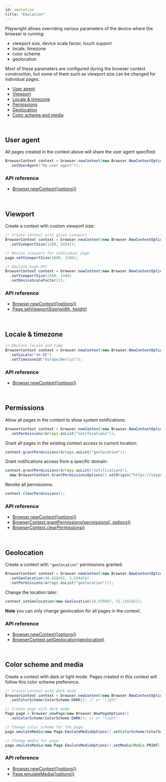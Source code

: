 ```yaml
---
id: emulation
title: "Emulation"
---
```


Playwright allows overriding various parameters of the device where the browser is running:
- viewport size, device scale factor, touch support
- locale, timezone
- color scheme
- geolocation

Most of these parameters are configured during the browser context construction, but some of them such as viewport size can be changed for individual pages.

- [User agent](#user-agent)
- [Viewport](#viewport)
- [Locale & timezone](#locale--timezone)
- [Permissions](#permissions)
- [Geolocation](#geolocation)
- [Color scheme and media](#color-scheme-and-media)

<br/>

## User agent

All pages created in the context above will share the user agent specified:

```java
BrowserContext context = browser.newContext(new Browser.NewContextOptions()
  .setUserAgent("My user agent"));
```

### API reference
- [Browser.newContext([options])](./api/class-browser.mdx#browser-new-context)

<br/>

## Viewport

Create a context with custom viewport size:

```java
// Create context with given viewport
BrowserContext context = browser.newContext(new Browser.NewContextOptions()
  .setViewportSize(1280, 1024));

// Resize viewport for individual page
page.setViewportSize(1600, 1200);

// Emulate high-DPI
BrowserContext context = browser.newContext(new Browser.NewContextOptions()
  .setViewportSize(2560, 1440)
  .setDeviceScaleFactor(2);
```

### API reference
- [Browser.newContext([options])](./api/class-browser.mdx#browser-new-context)
- [Page.setViewportSize(width, height)](./api/class-page.mdx#page-set-viewport-size)

<br/>

## Locale & timezone

```java
// Emulate locale and time
BrowserContext context = browser.newContext(new Browser.NewContextOptions()
  .setLocale("de-DE")
  .setTimezoneId("Europe/Berlin"));
```

### API reference
- [Browser.newContext([options])](./api/class-browser.mdx#browser-new-context)

<br/>

## Permissions

Allow all pages in the context to show system notifications:

```java
BrowserContext context = browser.newContext(new Browser.NewContextOptions()
  .setPermissions(Arrays.asList("notifications"));
```

Grant all pages in the existing context access to current location:

```java
context.grantPermissions(Arrays.asList("geolocation"));
```

Grant notifications access from a specific domain:

```java
context.grantPermissions(Arrays.asList("notifications"),
  new BrowserContext.GrantPermissionsOptions().setOrigin("https://skype.com"));
```

Revoke all permissions:

```java
context.clearPermissions();
```

### API reference
- [Browser.newContext([options])](./api/class-browser.mdx#browser-new-context)
- [BrowserContext.grantPermissions(permissions[, options])](./api/class-browsercontext.mdx#browser-context-grant-permissions)
- [BrowserContext.clearPermissions()](./api/class-browsercontext.mdx#browser-context-clear-permissions)

<br/>

## Geolocation

Create a context with `"geolocation"` permissions granted:

```java
BrowserContext context = browser.newContext(new Browser.NewContextOptions()
  .setGeolocation(48.858455, 2.294474)
  .setPermissions(Arrays.asList("geolocation")));
```

Change the location later:

```java
context.setGeolocation(new Geolocation(29.979097, 31.134256));
```

**Note** you can only change geolocation for all pages in the context.

### API reference
- [Browser.newContext([options])](./api/class-browser.mdx#browser-new-context)
- [BrowserContext.setGeolocation(geolocation)](./api/class-browsercontext.mdx#browser-context-set-geolocation)

<br/>

## Color scheme and media

Create a context with dark or light mode. Pages created in this context will follow this color scheme preference.

```java
// Create context with dark mode
BrowserContext context = browser.newContext(new Browser.NewContextOptions()
  .setColorScheme(ColorScheme.DARK)); // or "light"

// Create page with dark mode
Page page = browser.newPage(new Browser.NewPageOptions()
  .setColorScheme(ColorScheme.DARK)); // or "light"

// Change color scheme for the page
page.emulateMedia(new Page.EmulateMediaOptions().setColorScheme(ColorScheme.DARK));

// Change media for page
page.emulateMedia(new Page.EmulateMediaOptions().setMedia(Media.PRINT));
```

### API reference
- [Browser.newContext([options])](./api/class-browser.mdx#browser-new-context)
- [Page.emulateMedia([options])](./api/class-page.mdx#page-emulate-media)

[Browser]: ./api/class-browser.mdx "Browser"
[BrowserContext]: ./api/class-browsercontext.mdx "BrowserContext"
[BrowserType]: ./api/class-browsertype.mdx "BrowserType"
[ConsoleMessage]: ./api/class-consolemessage.mdx "ConsoleMessage"
[Dialog]: ./api/class-dialog.mdx "Dialog"
[Download]: ./api/class-download.mdx "Download"
[ElementHandle]: ./api/class-elementhandle.mdx "ElementHandle"
[FileChooser]: ./api/class-filechooser.mdx "FileChooser"
[Frame]: ./api/class-frame.mdx "Frame"
[JSHandle]: ./api/class-jshandle.mdx "JSHandle"
[Keyboard]: ./api/class-keyboard.mdx "Keyboard"
[Locator]: ./api/class-locator.mdx "Locator"
[Mouse]: ./api/class-mouse.mdx "Mouse"
[Page]: ./api/class-page.mdx "Page"
[Playwright]: ./api/class-playwright.mdx "Playwright"
[PlaywrightException]: ./api/class-playwrightexception.mdx "PlaywrightException"
[Request]: ./api/class-request.mdx "Request"
[Response]: ./api/class-response.mdx "Response"
[Route]: ./api/class-route.mdx "Route"
[Selectors]: ./api/class-selectors.mdx "Selectors"
[TimeoutError]: ./api/class-timeouterror.mdx "TimeoutError"
[Touchscreen]: ./api/class-touchscreen.mdx "Touchscreen"
[Tracing]: ./api/class-tracing.mdx "Tracing"
[Video]: ./api/class-video.mdx "Video"
[WebSocket]: ./api/class-websocket.mdx "WebSocket"
[WebSocketFrame]: ./api/class-websocketframe.mdx "WebSocketFrame"
[Worker]: ./api/class-worker.mdx "Worker"
[Element]: https://developer.mozilla.org/en-US/docs/Web/API/element "Element"
[EvaluationArgument]: ./core-concepts.mdx#evaluation-argument "EvaluationArgument"
[Promise]: https://developer.mozilla.org/en-US/docs/Web/JavaScript/Reference/Global_Objects/Promise "Promise"
[iterator]: https://developer.mozilla.org/en-US/docs/Web/JavaScript/Reference/Iteration_protocols "Iterator"
[origin]: https://developer.mozilla.org/en-US/docs/Glossary/Origin "Origin"
[selector]: https://developer.mozilla.org/en-US/docs/Web/CSS/CSS_Selectors "selector"
[Serializable]: https://developer.mozilla.org/en-US/docs/Web/JavaScript/Reference/Global_Objects/JSON/stringify#Description "Serializable"
[UIEvent.detail]: https://developer.mozilla.org/en-US/docs/Web/API/UIEvent/detail "UIEvent.detail"
[UnixTime]: https://en.wikipedia.org/wiki/Unix_time "Unix Time"
[xpath]: https://developer.mozilla.org/en-US/docs/Web/XPath "xpath"

[boolean]: https://docs.oracle.com/javase/tutorial/java/nutsandbolts/datatypes.html "boolean"
[byte&#91;&#93;]: https://docs.oracle.com/javase/tutorial/java/nutsandbolts/datatypes.html "byte[]"
[Consumer]: https://docs.oracle.com/javase/8/docs/api/java/util/function/Consumer.html "Consumer"
[double]: https://docs.oracle.com/javase/tutorial/java/nutsandbolts/datatypes.html "double"
[InputStream]: https://docs.oracle.com/javase/8/docs/api/java/io/InputStream.html "InputStream"
[int]: https://docs.oracle.com/javase/tutorial/java/nutsandbolts/datatypes.html "int"
[List]: https://docs.oracle.com/javase/8/docs/api/java/util/List.html "List"
[Map]: https://docs.oracle.com/javase/8/docs/api/java/util/Map.html "Map"
[null]: https://docs.oracle.com/javase/specs/jls/se8/html/jls-3.html#jls-3.10.7 "null"
[Object]: https://docs.oracle.com/javase/8/docs/api/java/lang/Object.html "Object"
[Path]: https://docs.oracle.com/javase/8/docs/api/java/nio/file/Path.html "Path"
[Pattern]: https://docs.oracle.com/javase/8/docs/api/java/util/regex/Pattern.html "Pattern"
[Predicate]: https://docs.oracle.com/javase/8/docs/api/java/util/function/Predicate.html "Predicate"
[void]: https://docs.oracle.com/javase/tutorial/java/javaOO/methods.html "void"
[Runnable]: https://docs.oracle.com/javase/8/docs/api/java/lang/Runnable.html "Runnable"
[RuntimeException]: https://docs.oracle.com/javase/8/docs/api/java/lang/RuntimeException.html "RuntimeException"
[String]: https://docs.oracle.com/javase/8/docs/api/java/lang/String.html "String"

[all available image tags]: https://mcr.microsoft.com/v2/playwright/java/tags/list "all available image tags"
[Docker Hub]: https://hub.docker.com/_/microsoft-playwright-java "Docker Hub"
[Dockerfile.focal]: https://github.com/microsoft/playwright-java/blob/master/Dockerfile.focal "Dockerfile.focal"